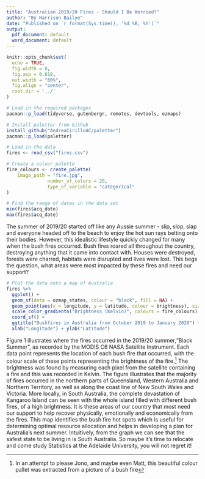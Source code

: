 ```yaml
---
title: "Australian 2019/20 Fires - Should I Be Worried?"
author: "By Harrison Bailye"
date: "Published on `r format(Sys.time(), '%d %B, %Y')`"
output:
  pdf_document: default
  word_document: default
---
```



```r
knitr::opts_chunk$set(
  echo = TRUE, 
  fig.width = 8, 
  fig.asp = 0.618, 
  out.width = "80%",
  fig.align = "center", 
  root.dir = '../'
)
```


```r
# Load in the required packages
pacman::p_load(tidyverse, gutenbergr, remotes, devtools, ozmaps)

```

```r
# Install paletter from Github
install_github("AndreaCirilloAC/paletter")
pacman::p_load(paletter)

# Load in the data 
fires <- read_csv("fires.csv")

```

```r
# Create a colour palette 
fire_colours <- create_palette(
    image_path = "fire.jpg",
               number_of_colors = 20,
               type_of_variable = "categorical"
)

```

```r
# Find the range of dates in the data set 
min(fires$acq_date)
max(fires$acq_date)

```

The summer of 2019/20 started off like any Aussie summer - slip, slop, slap and everyone headed off to the beach to enjoy the hot sun rays belting onto their bodies. However, this idealistic lifestyle quickly changed for many when the bush fires occurred. Bush fires roared all throughout the country, destroying anything that it came into contact with. Houses were destroyed, forests were charred, habitats were disrupted and lives were lost. This begs the question, what areas were most impacted by these fires and need our support?

```r
# Plot the data onto a map of Australia 
fires %>%
  ggplot() + 
  geom_sf(data = ozmap_states, colour = "black", fill = NA) + 
  geom_point(aes(x = longitude, y = latitude, colour = brightness), size= 0.8) +
  scale_color_gradientn("Brightness (Kelvin)", colours = fire_colours) +
  coord_sf() + 
  ggtitle("Bushfires in Australia from October 2019 to January 2020") +
  xlab("Longitude") + ylab("Latitude")
```

Figure 1 illustrates where the fires occurred in the 2019/20 summer,"Black Summer", as recorded by the MODIS C6 NASA Satellite Instrument. Each data point represents the location of each bush fire that occurred, with the colour scale of these points representing the brightness of the fire.^[In an attempt to please Jono, and maybe even Matt, this beautiful colour pallet was extracted from a picture of a bush fire] The brightness was found by measuring each pixel from the satellite containing a fire and this was recorded in Kelvin. The figure illustrates that the majority of fires occurred in the northern parts of Queensland, Western Australia and Northern Territory, as well as along the coast line of New South Wales and Victoria. More locally, in South Australia, the complete devastation of Kangaroo Island can be seen with the whole island filled with different bush fires, of a high brightness. It is these areas of our country that most need our support to help recover physically, emotionally and economically from the fires. This map identifies the bush fire hot spots which is useful for determining optimal resource allocation and helps in developing a plan for Australia's next summer. Intuitively, from the graph we can see that the safest state to be living in is South Australia. So maybe it's time to relocate and come study Statistics at the Adelaide University, you will not regret it!